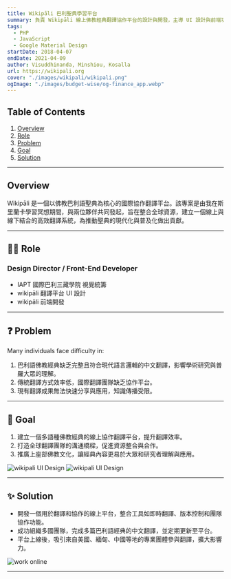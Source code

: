 ```yaml
---
title: Wikipāli 巴利聖典學習平台
summary: 負責 Wikipāli 線上佛教經典翻譯協作平台的設計與開發，主導 UI 設計與前端功能建置，協助跨國團隊整合資源，完成平台規劃及產品上線。此系統目前持續被全球多地專業團體使用。
tags:
  - PHP
  - JavaScript
  - Google Material Design
startDate: 2018-04-07
endDate: 2021-04-09
author: Visuddhinanda, Minshiou, Kosalla
url: https://wikipali.org
cover: "./images/wikipali/wikipali.png"
ogImage: "./images/budget-wise/og-finance_app.webp"
---
```


## Table of Contents

1. [Overview](#overview)
2. [Role](#role)
3. [Problem](#problem)
4. [Goal](#goal)
5. [Solution](#solution)

---

## Overview

Wikipāli 是一個以佛教巴利語聖典為核心的國際協作翻譯平台。該專案是由我在斯里蘭卡學習冥想期間，與兩位夥伴共同發起，旨在整合全球資源，建立一個線上與線下結合的高效翻譯系統，為推動聖典的現代化與普及化做出貢獻。

---

## 👨‍💻 Role

### Design Director / Front-End Developer

- IAPT 國際巴利三藏學院 視覺統籌
- wikipāli 翻譯平台 UI 設計
- wikipāli 前端開發

---

## ❓ Problem

Many individuals face difficulty in:

1. 巴利語佛教經典缺乏完整且符合現代語言邏輯的中文翻譯，影響學術研究與普羅大眾的理解。
2. 傳統翻譯方式效率低，國際翻譯團隊缺乏協作平台。
3. 現有翻譯成果無法快速分享與應用，知識傳播受限。

---

## 🎯 Goal

1. 建立一個多語種佛教經典的線上協作翻譯平台，提升翻譯效率。
2. 打造全球翻譯團隊的溝通橋樑，促進資源整合與合作。
3. 推廣上座部佛教文化，讓經典內容更易於大眾和研究者理解與應用。

![wikipali UI Design](./images/wikipali/ui1.png)
![wikipali UI Design](./images/wikipali/ui2.png)

---

## ✨ Solution

- 開發一個用於翻譯和協作的線上平台，整合工具如即時翻譯、版本控制和團隊協作功能。
- 成功組織多國團隊，完成多篇巴利語經典的中文翻譯，並定期更新至平台。
- 平台上線後，吸引來自美國、緬甸、中國等地的專業團體參與翻譯，擴大影響力。

![work online](./images/wikipali/work-online.png)

---
